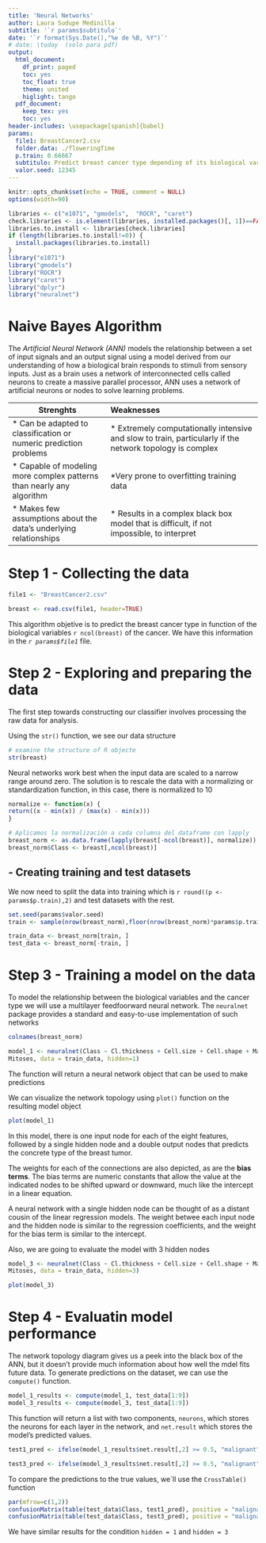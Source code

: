 ```yaml
---
title: 'Neural Networks'
author: Laura Sudupe Medinilla
subtitle: '`r params$subtitulo`'
date: '`r format(Sys.Date(),"%e de %B, %Y")`' 
# date: \today  (solo para pdf)
output:
  html_document:
    df_print: paged
    toc: yes
    toc_float: true
    theme: united
    higlight: tango
  pdf_document:
    keep_tex: yes
    toc: yes
header-includes: \usepackage[spanish]{babel}
params:
  file1: BreastCancer2.csv
  folder.data: ./floweringTime
  p.train: 0.66667
  subtitulo: Predict breast cancer type depending of its biological variables
  valor.seed: 12345
---
```


```r
knitr::opts_chunk$set(echo = TRUE, comment = NULL)
options(width=90)
```


```r
libraries <- c("e1071", "gmodels",  "ROCR", "caret")
check.libraries <- is.element(libraries, installed.packages()[, 1])==FALSE
libraries.to.install <- libraries[check.libraries]
if (length(libraries.to.install!=0)) {
  install.packages(libraries.to.install)
}
library("e1071")
library("gmodels")
library("ROCR")
library("caret")
library("dplyr")
library("neuralnet")

```


\pagebreak

# Naive Bayes Algorithm 

The *Artificial Neural Network (ANN)* models the relationship between a set of input signals and an output signal using a model derived from our understanding of how a biological brain responds to stimuli from sensory inputs. Just as a brain uses a network of interconnected cells called neurons to create a massive parallel processor, ANN uses a network of artificial neurons or nodes to solve learning problems. 


| **Strenghts**    | **Weaknesses**  | 
| ----------------------------- |:------------------------------------------- |
| * Can be adapted to classification or numeric prediction problems | * Extremely computationally intensive and slow to train, particularly if the network topology is complex|
| * Capable of modeling more complex patterns than nearly any algorithm  |  *Very prone to overfitting training data |
| * Makes few assumptions about the data's underlying relationships  | * Results in a complex black box model that is difficult, if not impossible, to interpret |  | 


# Step 1 - Collecting the data

```r
file1 <- "BreastCancer2.csv"

breast <- read.csv(file1, header=TRUE)

```

This algorithm objetive is to predict the breast cancer type in function of the biological variables `r ncol(breast)` of the cancer. We have this information in the *`r params$file1`* file.


# Step 2 - Exploring and preparing the data

The first step towards constructing our classifier involves processing the raw data for analysis.

Using the `str()` function, we see our data structure

```r
# examine the structure of R objecte
str(breast)
```

Neural networks work best when the input data are scaled to a narrow range around zero. The solution is to rescale the data with a normalizing or standardization function, in this case, there is normalized to 10

```r

normalize <- function(x) {
return((x - min(x)) / (max(x) - min(x)))
}

# Aplicamos la normalización a cada columna del dataframe con lapply
breast_norm <- as.data.frame(lapply(breast[-ncol(breast)], normalize))
breast_norm$Class <- breast[,ncol(breast)]

```




## - Creating training and test datasets

We now need to split the data into training which is `r round((p <- params$p.train),2)` and test datasets with the rest. 

```r

set.seed(params$valor.seed)
train <- sample(nrow(breast_norm),floor(nrow(breast_norm)*params$p.train))

train_data <- breast_norm[train, ]
test_data <- breast_norm[-train, ]

```

# Step 3 - Training a model on the data

To model the relationship between the biological variables and the cancer type we will use a multilayer feedfoorward neural network. The `neuralnet` package provides a standard and easy-to-use implementation of such networks


```r
colnames(breast_norm)
```


```r

model_1 <- neuralnet(Class ~ Cl.thickness + Cell.size + Cell.shape + Marg.adhesion + Epith.c.size + Bare.nuclei + Bl.cromatin + Normal.nucleoli +
Mitoses, data = train_data, hidden=1)

```

The function will return a neural network object that can be used to make predictions

We can visualize the network topology using `plot()` function on the resulting model object
```r
plot(model_1)
```
In this model, there is one input node for each of the eight features, followed by a single hidden node and a double output nodes that predicts the concrete type of the breast tumor. 

The weights for each of the connections are also depicted, as are the **bias terms**. The bias terms are numeric constants that allow the value at the indicated nodes to be shifted upward or downward, much like the intercept in a linear equation.

A neural network with a single hidden node can be thought of as a distant cousin of the linear regression models. The weight betwee each input node and the hidden node is similar to the regression coefficients, and the weight for the bias term is similar to the intercept. 

Also, we are going to evaluate the model with 3 hidden nodes

```r

model_3 <- neuralnet(Class ~ Cl.thickness + Cell.size + Cell.shape + Marg.adhesion + Epith.c.size + Bare.nuclei + Bl.cromatin + Normal.nucleoli +
Mitoses, data = train_data, hidden=3)

plot(model_3)

```


# Step 4 - Evaluatin model performance 

The network topology diagram gives us a peek into the black box of the ANN, but it doesn't provide much information about how well the mdel fits future data. To generate predictions on the dataset, we can use the `compute()` function.


```r
model_1_results <- compute(model_1, test_data[1:9])
model_3_results <- compute(model_3, test_data[1:9])
```

This function will return a list with two components, `neurons`, which stores the neurons for each layer in the network, and `net.result` which stores the model's predicted values.

```r
test1_pred <- ifelse(model_1_results$net.result[,2] >= 0.5, "malignant", "benign")

test3_pred <- ifelse(model_3_results$net.result[,2] >= 0.5, "malignant", "benign")

```


To compare the predictions to the true values, we´ll use the `CrossTable()` function 
```r
par(mfrow=c(1,2))
confusionMatrix(table(test_data$Class, test1_pred), positive = "malignant")
confusionMatrix(table(test_data$Class, test3_pred), positive = "malignant")

```
We have similar results for the condition `hidden = 1` and `hidden = 3`

